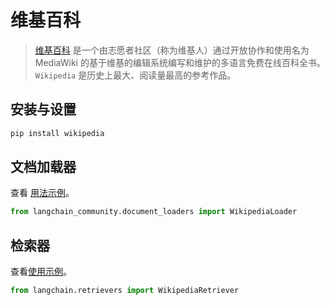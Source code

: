 # 维基百科

>[维基百科](https://wikipedia.org/) 是一个由志愿者社区（称为维基人）通过开放协作和使用名为 MediaWiki 的基于维基的编辑系统编写和维护的多语言免费在线百科全书。 `Wikipedia` 是历史上最大、阅读量最高的参考作品。

## 安装与设置

```bash
pip install wikipedia
```

## 文档加载器

查看 [用法示例](/docs/integrations/document_loaders/wikipedia)。

```python
from langchain_community.document_loaders import WikipediaLoader
```

## 检索器

查看[使用示例](/docs/integrations/retrievers/wikipedia)。

```python
from langchain.retrievers import WikipediaRetriever
```